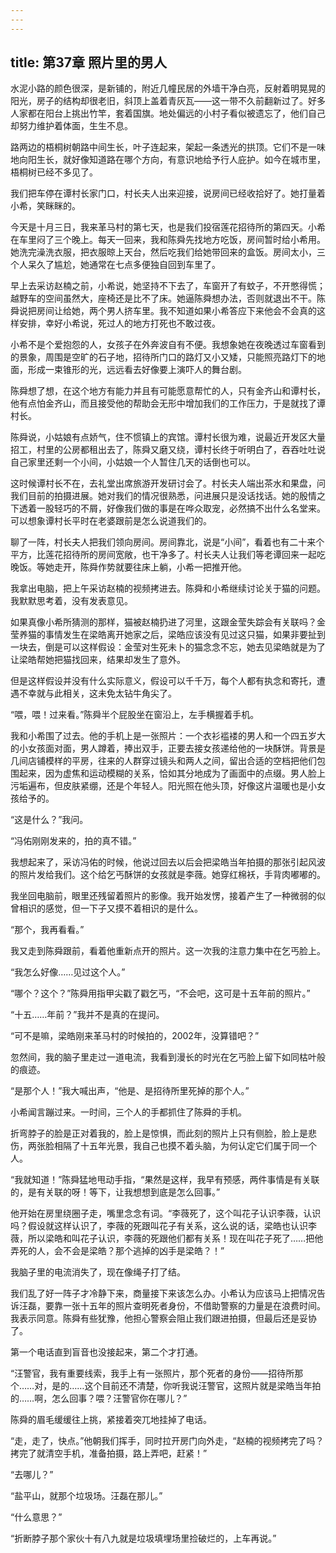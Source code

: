 ```yaml
---
---
---
```

title: 第37章 照片里的男人
---




水泥小路的颜色很深，是新铺的，附近几幢民居的外墙干净白亮，反射着明晃晃的阳光，房子的结构却很老旧，斜顶上盖着青灰瓦——这一带不久前翻新过了。好多人家都在阳台上挑出竹竿，套着国旗。地处偏远的小村子看似被遗忘了，他们自己却努力维护着体面，生生不息。

路两边的梧桐树朝路中间生长，叶子连起来，架起一条透光的拱顶。它们不是一味地向阳生长，就好像知道路在哪个方向，有意识地给予行人庇护。如今在城市里，梧桐树已经不多见了。

我们把车停在谭村长家门口，村长夫人出来迎接，说房间已经收拾好了。她打量着小希，笑眯眯的。

今天是十月三日，我来革马村的第七天，也是我们投宿莲花招待所的第四天。小希在车里闷了三个晚上。每天一回来，我和陈舜先找地方吃饭，房间暂时给小希用。她洗完澡洗衣服，把衣服晾上天台，然后吃我们给她带回来的盒饭。房间太小，三个人呆久了尴尬，她通常在七点多便独自回到车里了。

早上去采访赵楠之前，小希说，她坚持不下去了，车窗开了有蚊子，不开憋得慌；越野车的空间虽然大，座椅还是比不了床。她逼陈舜想办法，否则就退出不干。陈舜说把房间让给她，两个男人挤车里。我不知道如果小希答应下来他会不会真的这样安排，幸好小希说，死过人的地方打死也不敢过夜。

小希不是个爱抱怨的人，女孩子在外奔波自有不便。我想象她在夜晚透过车窗看到的景象，周围是空旷的石子地，招待所门口的路灯又小又矮，只能照亮路灯下的地面，形成一束锥形的光，远远看去好像要上演吓人的舞台剧。

陈舜想了想，在这个地方有能力并且有可能愿意帮忙的人，只有金齐山和谭村长，他有点怕金齐山，而且接受他的帮助会无形中增加我们的工作压力，于是就找了谭村长。

陈舜说，小姑娘有点娇气，住不惯镇上的宾馆。谭村长很为难，说最近开发区大量招工，村里的公房都租出去了，陈舜又磨又绕，谭村长终于听明白了，吞吞吐吐说自己家里还剩一个小间，小姑娘一个人暂住几天的话倒也可以。

这时候谭村长不在，去礼堂出席旅游开发研讨会了。村长夫人端出茶水和果盘，问我们目前的拍摄进展。她对我们的情况很熟悉，问进展只是没话找话。她的殷情之下透着一股轻巧的不屑，好像我们做的事是在哗众取宠，必然搞不出什么名堂来。可以想象谭村长平时在老婆跟前是怎么说道我们的。

聊了一阵，村长夫人把我们领向房间。房间靠北，说是“小间”，看着也有二十来个平方，比莲花招待所的房间宽敞，也干净多了。村长夫人让我们等老谭回来一起吃晚饭。等她走开，陈舜作势就要往床上躺，小希一把推开他。

我拿出电脑，把上午采访赵楠的视频拷进去。陈舜和小希继续讨论关于猫的问题。我默默思考着，没有发表意见。

如果真像小希所猜测的那样，猫被赵楠扔进了河里，这跟金莹失踪会有关联吗？金莹养猫的事情发生在梁皓离开她家之后，梁皓应该没有见过这只猫，如果非要扯到一块去，倒是可以这样假设：金莹对生死未卜的猫念念不忘，她去见梁皓就是为了让梁皓帮她把猫找回来，结果却发生了意外。

但是这样假设并没有什么实际意义，假设可以千千万，每个人都有执念和寄托，遭遇不幸就与此相关，这未免太钻牛角尖了。

“喂，喂！过来看。”陈舜半个屁股坐在窗沿上，左手横握着手机。

我和小希围了过去。他的手机上是一张照片：一个衣衫褴褛的男人和一个四五岁大的小女孩面对面，男人蹲着，捧出双手，正要去接女孩递给他的一块酥饼。背景是几间店铺模样的平房，往来的人群穿过镜头和两人之间，留出合适的空档把他们包围起来，因为虚焦和运动模糊的关系，恰如其分地成为了画面中的点缀。男人脸上污垢遍布，但皮肤紧绷，还是个年轻人。阳光照在他头顶，好像这片温暖也是小女孩给予的。

“这是什么？”我问。

“冯佑刚刚发来的，拍的真不错。”

我想起来了，采访冯佑的时候，他说过回去以后会把梁皓当年拍摄的那张引起风波的照片发给我们。这个给乞丐酥饼的女孩就是李薇。她穿红棉袄，手背肉嘟嘟的。

我坐回电脑前，眼里还残留着照片的影像。我开始发愣，接着产生了一种微弱的似曾相识的感觉，但一下子又摸不着相识的是什么。

“那个，我再看看。”

我又走到陈舜跟前，看着他重新点开的照片。这一次我的注意力集中在乞丐脸上。

“我怎么好像……见过这个人。”

“哪个？这个？”陈舜用指甲尖戳了戳乞丐，“不会吧，这可是十五年前的照片。”

“十五……年前？”我并不是真的在提问。

“可不是嘛，梁皓刚来革马村的时候拍的，2002年，没算错吧？”

忽然间，我的脑子里走过一道电流，我看到漫长的时光在乞丐脸上留下如同枯叶般的痕迹。

“是那个人！”我大喊出声，“他是、是招待所里死掉的那个人。”

小希闻言蹦过来。一时间，三个人的手都抓住了陈舜的手机。

折弯脖子的脸是正对着我的，脸上是惊惧，而此刻的照片上只有侧脸，脸上是悲伤，两张脸相隔了十五年光景，我自己也摸不着头脑，为何认定它们属于同一个人。

“我就知道！”陈舜猛地甩动手指，“果然是这样，我早有预感，两件事情是有关联的，是有关联的呀！等下，让我想想到底是怎么回事。”

他开始在房里绕圈子走，嘴里念念有词。“李薇死了，这个叫花子认识李薇，认识吗？假设就这样认识了，李薇的死跟叫花子有关系，这么说的话，梁皓也认识李薇，所以梁皓和叫花子认识，李薇的死跟他们都有关系！现在叫花子死了……把他弄死的人，会不会是梁皓？那个逃掉的凶手是梁皓？！”

我脑子里的电流消失了，现在像绳子打了结。

我们乱了好一阵子才冷静下来，商量接下来该怎么办。小希认为应该马上把情况告诉汪磊，要靠一张十五年的照片查明死者身份，不借助警察的力量是在浪费时间。我表示同意。陈舜有些犹豫，他担心警察会阻止我们跟进拍摄，但最后还是妥协了。

第一个电话直到盲音也没接起来，第二个才打通。

“汪警官，我有重要线索，我手上有一张照片，那个死者的身份——招待所那个……对，是的……这个目前还不清楚，你听我说汪警官，这照片就是梁皓当年拍的……啊，怎么回事？喂？汪警官你在哪儿？”

陈舜的眉毛缓缓往上挑，紧接着突兀地挂掉了电话。

“走，走了，快点。”他朝我们挥手，同时拉开房门向外走，“赵楠的视频拷完了吗？拷完了就清空手机，准备拍摄，路上弄吧，赶紧！”

“去哪儿？”

“盐平山，就那个垃圾场。汪磊在那儿。”

“什么意思？”

“折断脖子那个家伙十有八九就是垃圾填埋场里捡破烂的，上车再说。”